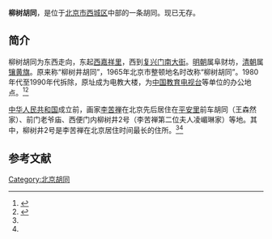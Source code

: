 {{NoteTA
|1=zh-hant:衚衕;zh-hans:胡同
}}
'''柳树胡同'''，是位于[[北京市|北京市]][[西城区|西城区]]中部的一条胡同。现已无存。

==简介==
柳树胡同为东西走向，东起[[西嘉祥里|西嘉祥里]]，西到[[复兴门南大街|复兴门南大街]]。[[明朝|明朝]]属阜财坊，[[清朝|清朝]]属[[镶黄旗|镶黄旗]]。原来称“柳树井胡同”，1965年北京市整顿地名时改称“柳树胡同”。1980年代至1990年代拆除，原址成为电教大楼，为[[中国教育电视台|中国教育电视台]]等单位的办公地点。<ref name=bqb>{{Cite web |url=http://epaper.ynet.com/html/2014-04/10/content_51172.htm?div=-1 |title=国画大师李苦禅 地下抗日传情报，北京青年报，2014-04-10 |access-date=2015-03-07 |archive-date=2015-04-02 |archive-url=https://web.archive.org/web/20150402154436/http://epaper.ynet.com/html/2014-04/10/content_51172.htm?div=-1 |dead-url=no }}</ref><ref name=zgw>{{Cite web |url=http://www.china.com.cn/book/txt/2007-08/23/content_8732087_2.htm |title=不曾忘却的记忆：名人与胡同，中国网，2007-08-23 |access-date=2015-03-07 |archive-date=2016-03-05 |archive-url=https://web.archive.org/web/20160305035926/http://www.china.com.cn/book/txt/2007-08/23/content_8732087_2.htm |dead-url=no }}</ref>

[[中华人民共和国|中华人民共和国]]成立前，画家[[李苦禅|李苦禅]]在北京先后居住在[[平安里|平安里]]前车胡同（王森然家）、前门老爷庙、西便门内柳树井2号（李苦禅第二位夫人凌嵋琳家）等地。其中，柳树井2号是李苦禅在北京居住时间最长的住所。<ref name=bqb/><ref name=zgw/>

==参考文献==
{{reflist}}

[[Category:北京胡同|Category:北京胡同]]